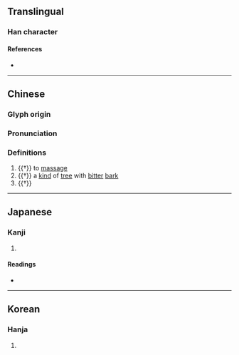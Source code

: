 {{character info}}
==Translingual==

===Han character===
{{Han char|rn=75|rad=木|as=04|sn=8|four=41911|canj=DMMU|ids=⿰木元}}

====References====
* {{Han ref|kx=0513.050|dkj=14493|dj=0899.030|hdz=21164.030|uh=676C|ud=26476|bh=CCD4|bd=52436}}

----
==Chinese==
{{zh-forms}}

===Glyph origin===
{{Han etym}}

===Pronunciation===
{{zh-pron
|m=yuán,wán
|c=jyun4,laam2,laam5
|mc=y
|oc=y
|cat=n,v
}}

===Definitions===
{{zh-hanzi}}

# {{†}} to [[massage]]
# {{†}} a [[kind]] of [[tree]] with [[bitter]] [[bark]]
# {{†}} {{zh-alt-form|芫}}

----

==Japanese==

===Kanji===
{{ja-kanji|grade=|rs=木04}}

# {{rfdef|ja|sort=木04}}

====Readings====
* {{ja-readings|on=[[げん]] (gen), [[がん]] (gan)|kun=[[ふじもどき]] (fujimodoki)}}

----

==Korean==

===Hanja===
{{ko-hanja|hangeul=원|eumhun=|rv=won|mr=wŏn|y=wen}}

# {{rfdef|ko|sort=木04}}